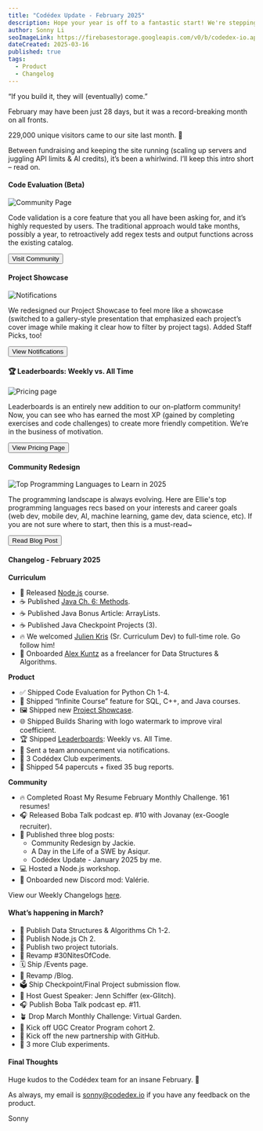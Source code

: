 ```yaml
---
title: "Codédex Update - February 2025"
description: Hope your year is off to a fantastic start! We're stepping into 2025 with serious momentum. Community Revamp, Notifications, Pricing page, and more.
author: Sonny Li
seoImageLink: https://firebasestorage.googleapis.com/v0/b/codedex-io.appspot.com/o/blogs%2Fcodedex-update-february-2025%2Fbanner.png?alt=media&token=327fe93a-23d0-487c-846d-18d91de21f71
dateCreated: 2025-03-16
published: true
tags:
  - Product
  - Changelog
---
```


“If you build it, they will (eventually) come.”

February may have been just 28 days, but it was a record-breaking month on all fronts.

229,000 unique visitors came to our site last month. 🤯 

Between fundraising and keeping the site running (scaling up servers and juggling API limits & AI credits), it’s been a whirlwind. I’ll keep this intro short – read on.

#### Code Evaluation (Beta)

![Community Page](https://i.imgur.com/JQLi0MJ.gif)

Code validation is a core feature that you all have been asking for, and it’s highly requested by users. The traditional approach would take months, possibly a year, to retroactively add regex tests and output functions across the existing catalog.

<div style={{ display: "flex", justifyContent: "center", marginBottom: "1.2rem", transform: "scale(.9)" }}>
  <a href="https://www.codedex.io/community" style={{ all: "unset" }} target="_blank" and rel="noopener noreferrer"><Button variant="yellow">Visit Community</Button></a>
</div>

#### Project Showcase

![Notifications](https://i.imgur.com/5RmurjE.gif)

We redesigned our Project Showcase to feel more like a showcase (switched to a gallery-style presentation that emphasized each project’s cover image while making it clear how to filter by project tags). Added Staff Picks, too!

<div style={{ display: "flex", justifyContent: "center", marginBottom: "1.2rem", transform: "scale(.9)" }}>
  <a href="https://www.codedex.io/home" style={{ all: "unset" }} target="_blank" and rel="noopener noreferrer"><Button variant="yellow">View Notifications</Button></a>
</div>

#### 🏆 Leaderboards: Weekly vs. All Time

![Pricing page](https://i.imgur.com/Ei9ZG83.png)

Leaderboards is an entirely new addition to our on-platform community! Now, you can see who has earned the most XP (gained by completing exercises and code challenges) to create more friendly competition. We’re in the business of motivation.

<div style={{ display: "flex", justifyContent: "center", marginBottom: "1.2rem", transform: "scale(.9)" }}>
  <a href="https://www.codedex.io/pricing" style={{ all: "unset" }} target="_blank" and rel="noopener noreferrer"><Button variant="yellow">View Pricing Page</Button></a>
</div>

#### Community Redesign

![Top Programming Languages to Learn in 2025](https://firebasestorage.googleapis.com/v0/b/codedex-io.appspot.com/o/blogs%2Ftop-programming-languages-to-learn-in-2025%2Fbanner.png?alt=media&token=9ff4a020-aac0-4896-a515-0f966fb4e1c7)

The programming landscape is always evolving. Here are Ellie's top programming languages recs based on your interests and career goals (web dev, mobile dev, AI, machine learning, game dev, data science, etc). If you are not sure where to start, then this is a must-read~

<div style={{ display: "flex", justifyContent: "center", marginBottom: "1.2rem", transform: "scale(.9)" }}>
  <a href="https://www.codedex.io/blog/top-programming-languages-to-learn-in-2025" style={{ all: "unset" }} target="_blank" and rel="noopener noreferrer"><Button variant="yellow">Read Blog Post</Button></a>
</div>

#### Changelog - February 2025

**Curriculum**

- 🦠 Released [Node.js](https://www.codedex.io/nodejs) course.
- ☕️ Published [Java Ch. 6: Methods](https://www.codedex.io/java).
- ☕️ Published Java Bonus Article: ArrayLists.
- ☕️ Published Java Checkpoint Projects (3).
- 🔥 We welcomed [Julien Kris](https://www.codedex.io/@Julien) (Sr. Curriculum Dev) to full-time role. Go follow him!
- 👋 Onboarded [Alex Kuntz](https://www.linkedin.com/in/alex-kuntz-09) as a freelancer for Data Structures & Algorithms.

**Product**

- ✅ Shipped Code Evaluation for Python Ch 1-4.
- 🤖 Shipped “Infinite Course” feature for SQL, C++, and Java courses.
- 🖼️ Shipped new [Project Showcase](https://www.codedex.io/community/project-showcase).
- 🌐 Shipped Builds Sharing with logo watermark to improve viral coefficient.
- 🏆 Shipped [Leaderboards](https://www.codedex.io/community/leaderboards): Weekly vs. All Time.
- 📣 Sent a team announcement via notifications.
- 🧪 3 Codédex Club experiments.
- 🧹 Shipped 54 papercuts + fixed 35 bug reports.

**Community**

- 🔥 Completed Roast My Resume February Monthly Challenge. 161 resumes!
- 🎧 Released Boba Talk podcast ep. #10 with Jovanay (ex-Google recruiter).
- 📰 Published three blog posts:
  - Community Redesign by Jackie.
  - A Day in the Life of a SWE by Asiqur.
  - Codédex Update - January 2025 by me.
- 💻 Hosted a Node.js workshop.
- 👋 Onboarded new Discord mod: Valérie.

View our Weekly Changelogs [here](https://x.com/search?q=codedexchangelog&src=typed_query&f=live).

#### What’s happening in March?

- 📝 Publish Data Structures & Algorithms Ch 1-2.
- 📝 Publish Node.js Ch 2.
- 📝 Publish two project tutorials.
- 🐣 Revamp #30NitesOfCode.
- 🗓️ Ship /Events page.
- 📰 Revamp /Blog.
- 🗳️ Ship Checkpoint/Final Project submission flow.
- 🏡 Host Guest Speaker: Jenn Schiffer (ex-Glitch).
- 🎧 Publish Boba Talk podcast ep. #11.
- 🪴 Drop March Monthly Challenge: Virtual Garden.
- 🤳 Kick off UGC Creator Program cohort 2.
- 🤝 Kick off the new partnership with GitHub.
- 🧪 3 more Club experiments.

#### Final Thoughts

Huge kudos to the Codédex team for an insane February. 🫰 

As always, my email is sonny@codedex.io if you have any feedback on the product.

Sonny

